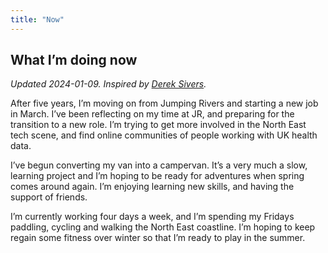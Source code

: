 ```yaml
---
title: "Now"
---
```


## What I’m doing now

_Updated 2024-01-09. Inspired by [Derek Sivers](https://nownownow.com/about)._

After five years, I'm moving on from Jumping Rivers and starting a new job in March. 
I've been reflecting on my time at JR, and preparing for the transition to a new role. 
I'm trying to get more involved in the North East tech scene, and find online communities of people working with UK health data. 

I've begun converting my van into a campervan. It's a very much a slow, learning project and I'm hoping to be ready for adventures when spring comes around again. I'm enjoying learning new skills, and having the support of friends. 

I'm currently working four days a week, and I'm spending my Fridays paddling, cycling and walking the North East coastline. I'm hoping to keep regain some fitness over winter so that I'm ready to play in the summer.



